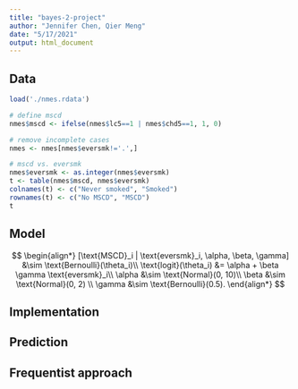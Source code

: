 ```yaml
---
title: "bayes-2-project"
author: "Jennifer Chen, Qier Meng"
date: "5/17/2021"
output: html_document
---
```


## Data

```r
load('./nmes.rdata')

# define mscd
nmes$mscd <- ifelse(nmes$lc5==1 | nmes$chd5==1, 1, 0)

# remove incomplete cases
nmes <- nmes[nmes$eversmk!='.',]

# mscd vs. eversmk
nmes$eversmk <- as.integer(nmes$eversmk)
t <- table(nmes$mscd, nmes$eversmk)
colnames(t) <- c("Never smoked", "Smoked")
rownames(t) <- c("No MSCD", "MSCD")
t
```

## Model

$$
\begin{align*}
[\text{MSCD}_i | \text{eversmk}_i, \alpha, \beta, \gamma] &\sim \text{Bernoulli}(\theta_i)\\
\text{logit}(\theta_i) &= \alpha + \beta \gamma \text{eversmk}_i\\
\alpha &\sim \text{Normal}(0, 10)\\
\beta &\sim \text{Normal}(0, 2) \\
\gamma &\sim \text{Bernoulli}(0.5).
\end{align*}
$$

## Implementation

## Prediction

## Frequentist approach

